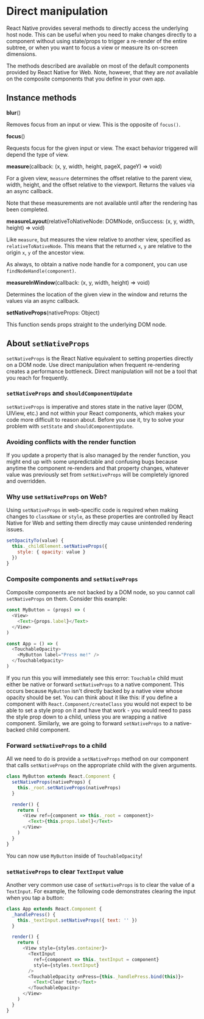 <Meta title="Guides|Direct manipulation" />

# Direct manipulation

React Native provides several methods to directly access the underlying host
node. This can be useful when you need to make changes directly to a component
without using state/props to trigger a re-render of the entire subtree, or when
you want to focus a view or measure its on-screen dimensions.

The methods described are available on most of the default components provided
by React Native for Web. Note, however, that they are *not* available on the composite
components that you define in your own app.

## Instance methods

**blur**()

Removes focus from an input or view. This is the opposite of `focus()`.

**focus**()

Requests focus for the given input or view. The exact behavior triggered will
depend the type of view.

**measure**(callback: (x, y, width, height, pageX, pageY) => void)

For a given view, `measure` determines the offset relative to the parent view,
width, height, and the offset relative to the viewport. Returns the values via
an async callback.

Note that these measurements are not available until after the rendering has
been completed.

**measureLayout**(relativeToNativeNode: DOMNode, onSuccess: (x, y, width, height) => void)

Like `measure`, but measures the view relative to another view, specified as
`relativeToNativeNode`. This means that the returned `x`, `y` are relative to
the origin `x`, `y` of the ancestor view.

As always, to obtain a native node handle for a component, you can use
`findNodeHandle(component)`.

**measureInWindow**(callback: (x, y, width, height) => void)

Determines the location of the given view in the window and returns the values
via an async callback.

**setNativeProps**(nativeProps: Object)

This function sends props straight to the underlying DOM node.

## About `setNativeProps`

`setNativeProps` is the React Native equivalent to setting properties directly
on a DOM node. Use direct manipulation when frequent re-rendering creates a
performance bottleneck. Direct manipulation will not be a tool that you reach
for frequently.

### `setNativeProps` and `shouldComponentUpdate`

`setNativeProps` is imperative and stores state in the native layer (DOM,
UIView, etc.) and not within your React components, which makes your code more
difficult to reason about. Before you use it, try to solve your problem with
`setState` and `shouldComponentUpdate`.

### Avoiding conflicts with the render function

If you update a property that is also managed by the render function, you might
end up with some unpredictable and confusing bugs because anytime the component
re-renders and that property changes, whatever value was previously set from
`setNativeProps` will be completely ignored and overridden.

### Why use `setNativeProps` on Web?

Using `setNativeProps` in web-specific code is required when making changes to
`className` or `style`, as these properties are controlled by React Native for
Web and setting them directly may cause unintended rendering issues.

```js
setOpacityTo(value) {
  this._childElement.setNativeProps({
    style: { opacity: value }
  })
}
```

### Composite components and `setNativeProps`

Composite components are not backed by a DOM node, so you cannot call
`setNativeProps` on them. Consider this example:

```js
const MyButton = (props) => (
  <View>
    <Text>{props.label}</Text>
  </View>
)

const App = () => (
  <TouchableOpacity>
    <MyButton label="Press me!" />
  </TouchableOpacity>
)
```

If you run this you will immediately see this error: `Touchable` child must
either be native or forward `setNativeProps` to a native component. This occurs
because `MyButton` isn't directly backed by a native view whose opacity should
be set. You can think about it like this: if you define a component with
`React.Component/createClass` you would not expect to be able to set a style
prop on it and have that work - you would need to pass the style prop down to a
child, unless you are wrapping a native component. Similarly, we are going to
forward `setNativeProps` to a native-backed child component.

### Forward `setNativeProps` to a child

All we need to do is provide a `setNativeProps` method on our component that
calls `setNativeProps` on the appropriate child with the given arguments.

```js
class MyButton extends React.Component {
  setNativeProps(nativeProps) {
    this._root.setNativeProps(nativeProps)
  }

  render() {
    return (
      <View ref={component => this._root = component}>
        <Text>{this.props.label}</Text>
      </View>
    )
  }
}
```

You can now use `MyButton` inside of `TouchableOpacity`!

### `setNativeProps` to clear `TextInput` value

Another very common use case of `setNativeProps` is to clear the value of a
`TextInput`. For example, the following code demonstrates clearing the input
when you tap a button:

```js
class App extends React.Component {
  _handlePress() {
    this._textInput.setNativeProps({ text: '' })
  }

  render() {
    return (
      <View style={styles.container}>
        <TextInput
          ref={component => this._textInput = component}
          style={styles.textInput}
        />
        <TouchableOpacity onPress={this._handlePress.bind(this)}>
          <Text>Clear text</Text>
        </TouchableOpacity>
      </View>
    )
  }
}
```
